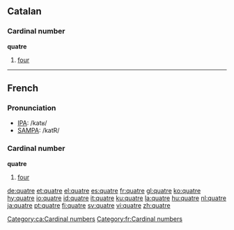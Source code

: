 ==Catalan==

===Cardinal number===
'''quatre'''
# [[four]]

[[Category:ca:Cardinal numbers]]

----
==French==

===Pronunciation===
*[[w:IPA|IPA]]: /katʁ/
*[[w:SAMPA|SAMPA]]: /katR/

===Cardinal number===
'''quatre'''
#[[four]]

[[Category:fr:Cardinal numbers]]

[[de:quatre]]
[[et:quatre]]
[[el:quatre]]
[[es:quatre]]
[[fr:quatre]]
[[gl:quatre]]
[[ko:quatre]]
[[hy:quatre]]
[[io:quatre]]
[[id:quatre]]
[[it:quatre]]
[[ku:quatre]]
[[la:quatre]]
[[hu:quatre]]
[[nl:quatre]]
[[ja:quatre]]
[[pt:quatre]]
[[fi:quatre]]
[[sv:quatre]]
[[vi:quatre]]
[[zh:quatre]]